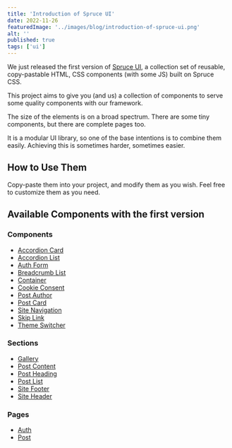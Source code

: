 ```yaml
---
title: 'Introduction of Spruce UI'
date: 2022-11-26
featuredImage: '../images/blog/introduction-of-spruce-ui.png'
alt: ''
published: true
tags: ['ui']
---
```


<p class="lead">We just released the first version of <a href="/ui/getting-started/introduction">Spruce UI</a>, a collection set of reusable, copy-pastable HTML, CSS components (with some JS) built on Spruce CSS.</p>

This project aims to give you (and us) a collection of components to serve some quality components with our framework.

The size of the elements is on a broad spectrum. There are some tiny components, but there are complete pages too.

It is a modular UI library, so one of the base intentions is to combine them easily. Achieving this is sometimes harder, sometimes easier.

## How to Use Them

Copy-paste them into your project, and modify them as you wish. Feel free to customize them as you need.

## Available Components with the first version

### Components

- [Accordion Card](/ui/component/accordion-card)
- [Accordion List](/ui/component/accordion-list)
- [Auth Form](/ui/component/auth-form)
- [Breadcrumb List](/ui/component/breadcrumb-list)
- [Container](/ui/component/container)
- [Cookie Consent](/ui/component/cookie-consent)
- [Post Author](/ui/component/post-author)
- [Post Card](/ui/component/post-card)
- [Site Navigation](/ui/component/site-navigation)
- [Skip Link](/ui/component/skip-link)
- [Theme Switcher](/ui/component/theme-switcher)

### Sections

- [Gallery](/ui/section/gallery)
- [Post Content](/ui/section/post-content)
- [Post Heading](/ui/section/post-heading)
- [Post List](/ui/section/post-list)
- [Site Footer](/ui/section/site-footer)
- [Site Header](/ui/section/site-header)

### Pages

- [Auth](/ui/page/auth)
- [Post](/ui/page/post)
